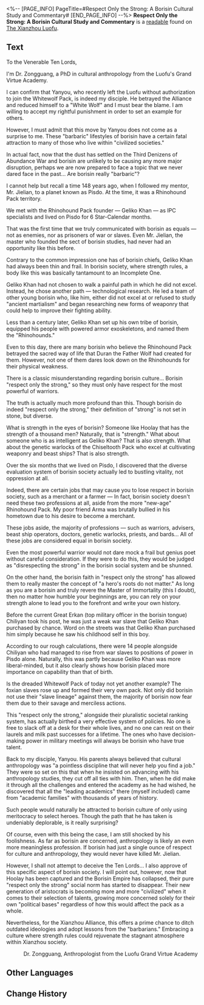 <%-- [PAGE_INFO]
PageTitle=#Respect Only the Strong: A Borisin Cultural Study and Commentary#
[END_PAGE_INFO] --%>
{{Readable Infobox
|id           = 390
|partIds      = 190685
|title        = 
|image        = Item The Xianzhou Luofu Readable.png
|world        = The Xianzhou Luofu
|parts        = 1
|author       = <!--to be added-->
|description  = A proposal authored by the Luofu scholar Zongguang. What's strange about this is that it was not addressed to the Luofu's Six Charioteers.
|part1        = Respect Only the Strong: A Borisin Cultural Study and Commentary
|source1      = {{cx|Source missing}}
|characters   = Yaoshi
|factions     = Borisin; Interastral Peace Corporation
}}
'''Respect Only the Strong: A Borisin Cultural Study and Commentary''' is a [[readable]] found on [[The Xianzhou Luofu]].
<!--
==Location==
{{Map Embed|<map name>|<marker id>}}
-->
==Text==
To the Venerable Ten Lords,

I'm Dr. Zongguang, a PhD in cultural anthropology from the Luofu's Grand Virtue Academy.

I can confirm that Yanyou, who recently left the Luofu without authorization to join the Whitewolf Pack, is indeed my disciple. He betrayed the Alliance and reduced himself to a "White Wolf" and I must bear the blame. I am willing to accept my rightful punishment in order to set an example for others.

However, I must admit that this move by Yanyou does not come as a surprise to me. These "barbaric" lifestyles of borisin have a certain fatal attraction to many of those who live within "civilized societies."

In actual fact, now that the dust has settled on the Third Denizens of Abundance War and borisin are unlikely to be causing any more major disruption, perhaps we are now prepared to face a topic that we never dared face in the past... Are borisin really "barbaric"?

I cannot help but recall a time 148 years ago, when I followed my mentor, Mr. Jielian, to a planet known as Pisdo. At the time, it was a Rhinohound Pack territory.

We met with the Rhinohound Pack founder &mdash; Geliko Khan &mdash; as IPC specialists and lived on Pisdo for 6 Star-Calendar months.

That was the first time that we truly communicated with borisin as equals &mdash; not as enemies, nor as prisoners of war or slaves. Even Mr. Jielian, the master who founded the sect of borisin studies, had never had an opportunity like this before.

Contrary to the common impression one has of borisin chiefs, Geliko Khan had always been thin and frail. In borisin society, where strength rules, a body like this was basically tantamount to an Incomplete One.

Geliko Khan had not chosen to walk a painful path in which he did not excel. Instead, he chose another path &mdash; technological research. He led a team of other young borisin who, like him, either did not excel at or refused to study "ancient martialism" and began researching new forms of weaponry that could help to improve their fighting ability.

Less than a century later, Geliko Khan set up his own tribe of borisin, equipped his people with powered armor exoskeletons, and named them the "Rhinohounds."

Even to this day, there are many borisin who believe the Rhinohound Pack betrayed the sacred way of life that Duran the Father Wolf had created for them. However, not one of them dares look down on the Rhinohounds for their physical weakness.

There is a classic misunderstanding regarding borisin culture... Borisin "respect only the strong," so they must only have respect for the most powerful of warriors.

The truth is actually much more profound than this. Though borisin do indeed "respect only the strong," their definition of "strong" is not set in stone, but diverse.

What is strength in the eyes of borisin? Someone like Hoolay that has the strength of a thousand men? Naturally, that is "strength." What about someone who is as intelligent as Geliko Khan? That is also strength. What about the genetic warlocks of the Chiseltooth Pack who excel at cultivating weaponry and beast ships? That is also strength.

Over the six months that we lived on Pisdo, I discovered that the diverse evaluation system of borisin society actually led to bustling vitality, not oppression at all.

Indeed, there are certain jobs that may cause you to lose respect in borisin society, such as a merchant or a farmer &mdash; In fact, borisin society doesn't need these two professions at all, aside from the more "new-age" Rhinohound Pack. My poor friend Arma was brutally bullied in his hometown due to his desire to become a merchant.

These jobs aside, the majority of professions &mdash; such as warriors, advisers, beast ship operators, doctors, genetic warlocks, priests, and bards... All of these jobs are considered equal in borisin society.

Even the most powerful warrior would not dare mock a frail but genius poet without careful consideration. If they were to do this, they would be judged as "disrespecting the strong" in the borisin social system and be shunned.

On the other hand, the borisin faith in "respect only the strong" has allowed them to really master the concept of "a hero's roots do not matter." As long as you are a borisin and truly revere the Master of Immortality (this I doubt), then no matter how humble your beginnings are, you can rely on your strength alone to lead you to the forefront and write your own history.

Before the current Great Erkan (top military officer in the borisin tongue) Chiliyan took his post, he was just a weak war slave that Geliko Khan purchased by chance. Word on the streets was that Geliko Khan purchased him simply because he saw his childhood self in this boy.

According to our rough calculations, there were 14 people alongside Chiliyan who had managed to rise from war slaves to positions of power in Pisdo alone. Naturally, this was partly because Geliko Khan was more liberal-minded, but it also clearly shows how borisin placed more importance on capability than that of birth.

Is the dreaded Whitewolf Pack of today not yet another example? The foxian slaves rose up and formed their very own pack. Not only did borisin not use their "slave lineage" against them, the majority of borisin now fear them due to their savage and merciless actions.

This "respect only the strong," alongside their pluralistic societal ranking system, has actually birthed a very effective system of policies. No one is free to slack off at a desk for their whole lives, and no one can rest on their laurels and milk past successes for a lifetime. The ones who have decision-making power in military meetings will always be borisin who have true talent.

Back to my disciple, Yanyou. His parents always believed that cultural anthropology was "a pointless discipline that will never help you find a job." They were so set on this that when he insisted on advancing with his anthropology studies, they cut off all ties with him. Then, when he did make it through all the challenges and entered the academy as he had wished, he discovered that all the "leading academics" there (myself included) came from "academic families" with thousands of years of history.

Such people would naturally be attracted to borisin culture of only using meritocracy to select heroes. Though the path that he has taken is undeniably deplorable, is it really surprising?

Of course, even with this being the case, I am still shocked by his foolishness. As far as borisin are concerned, anthropology is likely an even more meaningless profession. If borisin had just a single ounce of respect for culture and anthropology, they would never have killed Mr. Jielian.

However, I shall not attempt to deceive the Ten Lords... I also approve of this specific aspect of borisin society. I will point out, however, now that Hoolay has been captured and the Borisin Empire has collapsed, their pure "respect only the strong" social norm has started to disappear. Their new generation of aristocrats is becoming more and more "civilized" when it comes to their selection of talents, growing more concerned solely for their own "political bases" regardless of how this would affect the pack as a whole.

Nevertheless, for the Xianzhou Alliance, this offers a prime chance to ditch outdated ideologies and adopt lessons from the "barbarians." Embracing a culture where strength rules could rejuvenate the stagnant atmosphere within Xianzhou society.

<div align="right">Dr. Zongguang, Anthropologist from the Luofu Grand Virtue Academy</div>



<!--
==Trivia==
* 
-->
==Other Languages==
{{Other Languages
|en   = Respect Only the Strong: A Borisin Cultural Study and Commentary
|zhs  = 以强为尊：步离文化考察与辩白
|zht  = 以強為尊：步離文化考察與辯白
|ja   = 強きを尊ぶ：歩離文化の考察と弁明
|ko   = 강자존: 보리인 문화에 대한 고찰과 해명
|es   = Solo los más fuertes merecen respeto: estudio y observaciones de la cultura de los borisin
|fr   = Seuls les forts méritent le respect&nbsp;: étude et commentaire de la culture borissienne
|ru   = Уважение к силе: исследование и апология культуры борисинцев
|th   = สยบต่อผู้แข็งแกร่ง: การสำรวจและวิจารณ์เกี่ยวกับวัฒนธรรม Borisin
|vi   = Tôn Trọng Kẻ Mạnh: Khảo Sát Và Phân Biệt Nền Văn Hóa Boris
|de   = Nur die Starken verdienen Respekt: Eine Borisin-Kulturstudie und dazugehöriger Kommentar
|id   = Menghormati yang Kuat: Penelitian Budaya Borisin dan Penjelasannya
|pt   = Respeitar Apenas os Fortes: Um Estudo Cultural Borisin Comentado
}}

==Change History==
{{Change History|2.4}}